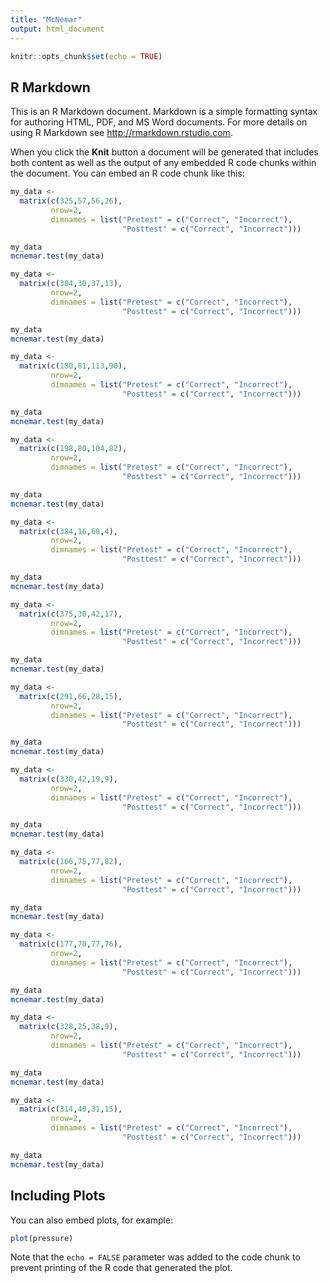 ```yaml
---
title: "McNemar"
output: html_document
---
```


```r
knitr::opts_chunk$set(echo = TRUE)
```

## R Markdown

This is an R Markdown document. Markdown is a simple formatting syntax for authoring HTML, PDF, and MS Word documents. For more details on using R Markdown see <http://rmarkdown.rstudio.com>.

When you click the **Knit** button a document will be generated that includes both content as well as the output of any embedded R code chunks within the document. You can embed an R code chunk like this:

```r
my_data <-
  matrix(c(325,57,56,26),
         nrow=2,
         dimnames = list("Pretest" = c("Correct", "Incorrect"),
                         "Posttest" = c("Correct", "Incorrect")))

my_data
mcnemar.test(my_data)
```

```r
my_data <-
  matrix(c(384,30,37,13),
         nrow=2,
         dimnames = list("Pretest" = c("Correct", "Incorrect"),
                         "Posttest" = c("Correct", "Incorrect")))

my_data
mcnemar.test(my_data)
```

```r
my_data <-
  matrix(c(180,81,113,90),
         nrow=2,
         dimnames = list("Pretest" = c("Correct", "Incorrect"),
                         "Posttest" = c("Correct", "Incorrect")))

my_data
mcnemar.test(my_data)
```

```r
my_data <-
  matrix(c(198,80,104,82),
         nrow=2,
         dimnames = list("Pretest" = c("Correct", "Incorrect"),
                         "Posttest" = c("Correct", "Incorrect")))

my_data
mcnemar.test(my_data)
```

```r
my_data <-
  matrix(c(384,16,60,4),
         nrow=2,
         dimnames = list("Pretest" = c("Correct", "Incorrect"),
                         "Posttest" = c("Correct", "Incorrect")))

my_data
mcnemar.test(my_data)
```


```r
my_data <-
  matrix(c(375,30,42,17),
         nrow=2,
         dimnames = list("Pretest" = c("Correct", "Incorrect"),
                         "Posttest" = c("Correct", "Incorrect")))

my_data
mcnemar.test(my_data)
```

```r
my_data <-
  matrix(c(291,66,28,15),
         nrow=2,
         dimnames = list("Pretest" = c("Correct", "Incorrect"),
                         "Posttest" = c("Correct", "Incorrect")))

my_data
mcnemar.test(my_data)
```

```r
my_data <-
  matrix(c(330,42,19,9),
         nrow=2,
         dimnames = list("Pretest" = c("Correct", "Incorrect"),
                         "Posttest" = c("Correct", "Incorrect")))

my_data
mcnemar.test(my_data)
```

```r
my_data <-
  matrix(c(166,75,77,82),
         nrow=2,
         dimnames = list("Pretest" = c("Correct", "Incorrect"),
                         "Posttest" = c("Correct", "Incorrect")))

my_data
mcnemar.test(my_data)
```

```r
my_data <-
  matrix(c(177,70,77,76),
         nrow=2,
         dimnames = list("Pretest" = c("Correct", "Incorrect"),
                         "Posttest" = c("Correct", "Incorrect")))

my_data
mcnemar.test(my_data)
```

```r
my_data <-
  matrix(c(328,25,38,9),
         nrow=2,
         dimnames = list("Pretest" = c("Correct", "Incorrect"),
                         "Posttest" = c("Correct", "Incorrect")))

my_data
mcnemar.test(my_data)
```


```r
my_data <-
  matrix(c(314,40,31,15),
         nrow=2,
         dimnames = list("Pretest" = c("Correct", "Incorrect"),
                         "Posttest" = c("Correct", "Incorrect")))

my_data
mcnemar.test(my_data)
```
## Including Plots

You can also embed plots, for example:

```r
plot(pressure)
```

Note that the `echo = FALSE` parameter was added to the code chunk to prevent printing of the R code that generated the plot.
